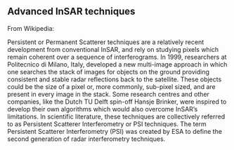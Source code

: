 ## Advanced InSAR techniques

From Wikipedia:

Persistent or Permanent Scatterer techniques are a relatively recent development from conventional InSAR, and rely on studying pixels which remain coherent over a sequence of interferograms. In 1999, researchers at Politecnico di Milano, Italy, developed a new multi-image approach in which one searches the stack of images for objects on the ground providing consistent and stable radar reflections back to the satellite. These objects could be the size of a pixel or, more commonly, sub-pixel sized, and are present in every image in the stack. 
Some research centres and other companies, like the Dutch TU Delft spin-off Hansje Brinker, were inspired to develop their own algorithms which would also overcome InSAR's limitations. In scientific literature, these techniques are collectively referred to as Persistent Scatterer Interferometry or PSI techniques. The term Persistent Scatterer Interferometry (PSI) was created by ESA to define the second generation of radar interferometry techniques.

